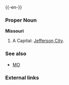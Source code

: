 {{wikipedia}}
{{-en-}}

===Proper Noun===
'''Missouri'''
#A {{USstate}}  Capital: [[Jefferson City]].
===See also===
*[[MO]]
===External links===
{{pedialite}}